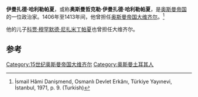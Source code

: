 {{Other people|哈利勒帕夏}}
{{Infobox Officeholder
| honorific-prefix    = [[奥斯曼哲克|奥斯曼哲克勒]]·[[伊曼|伊曼扎德]]
| name                = 哈利勒
| honorific-suffix    = [[帕夏|帕夏]] 
| image               =
| imagesize           =
| smallimage          =
| caption             =
| order               =
| office              = [[奥斯曼帝国大维齐尔|奥斯曼帝国大维齐尔]]
| term_start          = 1406年12月18日
| term_end            = 1413年
| order1              =
| office1             =
| term_start1         =
| term_end1           =
| predecessor1        =
| successor1          =
| order2              =
| office2             =
| term_start2         =
| term_end2           =
| order3              =
| office3             =
| term_start3         =
| term_end3           =
| order4              =
| office4             =
| term_start4         =
| term_end4           =
| predecessor4        =
| successor4          =
| vicepresident       =
| viceprimeminister   =
| deputy              =
| lieutenant          =
| monarch             = [[穆罕默德一世|穆罕默德一世]]
| president           =
| primeminister       =
| governor            =
| governor-general    =
| governor_general    =
| succeeding          =
| predecessor         = [[钱达尔勒·阿里帕夏|钱达尔勒·阿里帕夏]]
| successor           = [[巴耶济德帕夏|巴耶济德帕夏]]
| constituency        =
| majority            =
| birth_date          =
| birth_place         = [[土耳其|土耳其]][[奥斯曼哲克|奥斯曼哲克]]
| death_date          =
| death_place         =
| nationality         = [[奥斯曼帝国|奥斯曼帝国]]
| party               =
| spouse              =
| relations           =
| children            =
| residence           =
| alma_mater          =
| occupation          =
| profession          =
| religion            = [[伊斯兰教|伊斯兰教]][[逊尼派|逊尼派]]
| signature           =
| website             =
| footnotes           =
}}
'''伊曼扎德·哈利勒帕夏'''，或称'''奥斯曼哲克勒·伊曼扎德·哈利勒帕夏'''，是[[奥斯曼帝国|奥斯曼帝国]]的一位政治家。1406年至1413年间，他曾担任[[奥斯曼帝国大维齐尔|奥斯曼帝国大维齐尔]]。<ref name = turkbook>İsmail Hâmi Danişmend, Osmanlı Devlet Erkânı, Türkiye Yayınevi, İstanbul, 1971, p. 9. (Turkish)</ref>

他的儿子[[科贾·穆罕默德·尼扎米丁帕夏|科贾·穆罕默德·尼扎米丁帕夏]]也曾担任大维齐尔。

== 参考 ==
{{reflist}}

{{S-start}}
{{S-off}}
{{Succession box
| title = [[奥斯曼帝国大维齐尔|奥斯曼帝国大维齐尔]]
| before = [[昌达尔勒·阿里帕夏|昌达尔勒·阿里帕夏]]
| after = [[巴耶济德帕夏|巴耶济德帕夏]]
| years = 1406年12月18日 – 1413年
}}
{{S-end}}

{{Grand Viziers of_Ottoman_Empire}}
{{Ottoman-bio-stub}}

[[Category:15世纪奥斯曼帝国大维齐尔|Category:15世纪奥斯曼帝国大维齐尔]]
[[Category:奥斯曼土耳其人|Category:奥斯曼土耳其人]]